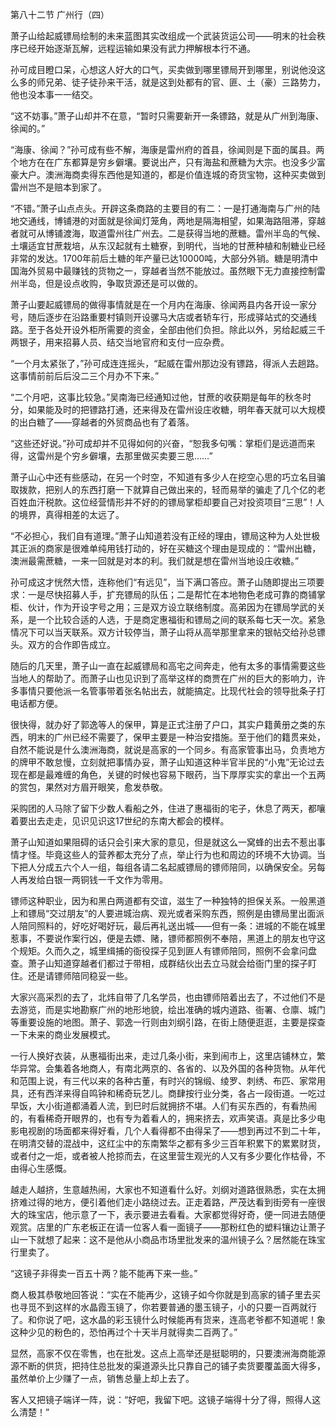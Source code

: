 

第八十二节 广州行（四）

萧子山给起威镖局绘制的未来蓝图其实改组成一个武装货运公司――明末的社会秩序已经开始逐渐瓦解，远程运输如果没有武力押解根本行不通。

孙可成目瞪口呆，心想这人好大的口气，买卖做到哪里镖局开到哪里，别说他没这么多的师兄弟、徒子徒孙来干活，就是这到处都有的官、匪、土（豪）三路势力，他也没本事一一结交。

“这不妨事。”萧子山却并不在意，“暂时只需要新开一条镖路，就是从广州到海康、徐闻的。”

“海康、徐闻？”孙可成有些不解，海康是雷州府的首县，徐闻则是下面的属县。两个地方在在广东都算是穷乡僻壤。要说出产，只有海盐和蔗糖为大宗。也没多少富豪大户。澳洲海商卖得东西他是知道的，都是价值连城的奇货宝物，这种买卖做到雷州岂不是赔本到家了。

“不错。”萧子山点点头。开辟这条商路的主要目的有二：一是打通海南与广州的陆地交通线，博铺港的对面就是徐闻灯笼角，两地是隔海相望，如果海路阻滞，穿越者就可从博铺渡海，取道雷州往广州去。二是获得当地的蔗糖。雷州半岛的气候、土壤适宜甘蔗栽培，从东汉起就有土糖寮，到明代，当地的甘蔗种植和制糖业已经非常的发达。1700年前后土糖的年产量已达10000吨，大部分外销。糖是明清中国海外贸易中最赚钱的货物之一，穿越者当然不能放过。虽然眼下无力直接控制雷州半岛，但是设点收购，争取货源还是可以做的。

萧子山要起威镖局的做得事情就是在一个月内在海康、徐闻两县内各开设一家分号，随后逐步在沿路重要村镇则开设骡马大店或者轿车行，形成驿站式的交通线路。至于各处开设外柜所需要的资金，全部由他们负担。除此以外，另给起威三千两银子，用来招募人员、结交当地官府和支付一应杂费。

“一个月太紧张了，”孙可成连连摇头，“起威在雷州那边没有镖路，得派人去趟路。这事情前前后后没二三个月办不下来。”

“二个月吧，这事比较急。”吴南海已经通知过他，甘蔗的收获期是每年的秋冬时分，如果能及时的把镖路打通，还来得及在雷州设庄收糖，明年春天就可以大规模的出白糖了――穿越者的外贸商品也有了着落。

“这些还好说。”孙可成却并不见得如何的兴奋，“恕我多句嘴：掌柜们是远道而来得，这雷州是个穷乡僻壤，去那里做买卖要三思……”

萧子山心中还有些感动，在另一个时空，不知道有多少人在挖空心思的巧立名目骗取拨款，把别人的东西打磨一下就算自己做出来的，轻而易举的骗走了几个亿的老百姓血汗税款。这位经营情形并不好的的镖局掌柜却要自己对投资项目“三思”！人的境界，真得相差的太远了。

“不必担心，我们自有道理。”萧子山知道若没有正经的理由，镖局这种为人处世极其正派的商家是很难单纯用钱打动的，好在买糖这个理由是现成的：“雷州出糖，澳洲最需蔗糖，一来一回就是对本的利。我们就是想在雷州当地设庄收糖。”

孙可成这才恍然大悟，连称他们“有远见”，当下满口答应。萧子山随即提出三项要求：一是尽快招募人手，扩充镖局的队伍；二是帮忙在本地物色老成可靠的商铺掌柜、伙计，作为开设字号之用；三是双方设立联络制度。高弟因为在镖局学武的关系，是一个比较合适的人选，于是商定惠福街和镖局之间的联系每七天一次。紧急情况下可以当天联系。双方计较停当，萧子山将从高举那里拿来的银帖交给孙总镖头。双方的合作即告成立。

随后的几天里，萧子山一直在起威镖局和高宅之间奔走，他有太多的事情需要这些当地人的帮助了。而萧子山也见识到了高举这样的商贾在广州的巨大的影响力，许多事情只要他派一名管事带着张名帖出去，就能搞定。比现代社会的领导批条子打电话都方便。

很快得，就办好了郭逸等人的保甲，算是正式注册了户口，其实户籍黄册之类的东西，明末的广州已经不需要了，保甲主要是一种治安措施。至于他们的籍贯来处，自然不能说是什么澳洲海商，就说是高家的一个同乡。有高家管事出马，负责地方的牌甲不敢怠慢，立刻就把事情办妥，萧子山知道这种半官半民的“小鬼”无论过去现在都是最难缠的角色，关键的时候也容易下眼药，当下厚厚实实的拿出一个五两的赏包，果然对方眉开眼笑，愈发恭敬。

采购团的人马除了留下少数人看船之外，住进了惠福街的宅子，休息了两天，都嚷着要出去走走，见识见识这17世纪的东南大都会的模样。

萧子山知道如果阻碍的话只会引来大家的意见，但是就这么一窝蜂的出去不惹出事情才怪。毕竟这些人的营养都太充分了点，举止行为也和周边的环境不大协调。当下把人分成五六个人一组，每组各请二名起威镖局的镖师陪同，以确保安全。另每人再发给白银一两铜钱一千文作为零用。

镖师这种职业，因为和黑白两道都有交谊，滋生了一种独特的担保关系。一般黑道上和镖局“交过朋友”的人要进城治病、观光或者采购东西，照例是由镖局里出面派人陪同照料的，好吃好喝好玩，最后再礼送出城――但有一条：进城的不能在城里惹事，不要说作案行凶，便是去嫖、赌，镖师都照例不奉陪，黑道上的朋友也守这个规矩。久而久之，城里缉捕的衙役探子见到匪人有镖师陪同，照例不会拿问盘查。萧子山知道穿越者们都过于带相，成群结伙出去立马就会给衙门里的探子盯住。还是请镖师陪同稳妥一些。

大家兴高采烈的去了，北炜自带了几名学员，也由镖师陪着出去了，不过他们不是去游览，而是实地勘察广州的地形地貌，绘出准确的城内道路、衙署、仓廪、城门等重要设施的地图。萧子、郭逸一行则由刘纲引路，在街上随便逛逛，主要是探查一下未来的商业发展模式。

一行人换好衣装，从惠福街出来，走过几条小街，来到闹市上，这里店铺林立，繁华异常。会集着各地商人，有南北两京的、各省的、以及外国的各种货物。从年代和范围上说，有三代以来的各种古董，有时兴的锦缎、绫罗、刺绣、布匹、家常用具，还有西洋来得自鸣钟和稀奇玩艺儿。商肆按行业分类，各占一段街道。一吃过早饭，大小街道都涌着人流，到巳时后就拥挤不堪。人们有买东西的，有看热闹的，有看稀奇开眼界的，也有专为着看人的，拥来挤去，欢声笑语。真是比多少电影电视剧的场面都来得好看，几个人看得都不由得呆了――想到再过不到二十年，在明清交替的混战中，这红尘中的东南繁华之都有多少三百年积累下的累累财货，或者付之一炬，或者被人抢掠而去，在这里营生观光的人又有多少要化作枯骨，不由得心生感慨。

越走人越挤，生意越热闹，大家也不知道看什么好。刘纲对道路很熟悉，实在太拥挤难过得的地方，便引着他们走小路绕过去。正走着路，严茂达看到街旁有一座很大的珠宝店，他示意了一下，表示要进去看看。大家都觉得好奇，便一同进去随便观赏。店里的广东老板正在请一位客人看一面镜子――那粉红色的塑料镶边让萧子山一下就想了起来：这不是他从小商品市场里批发来的温州镜子么？居然能在珠宝行里卖了。

“这镜子非得卖一百五十两？能不能再下来一些。”

商人极其恭敬地回答说：“实在不能再少，这镜子如今你就是到高家的铺子里去买也寻觅不到这样的水晶霞玉镜了，你若要普通的墨玉镜子，小的只要一百两就行了。和你说了吧，这水晶的彩玉镜什么时候能再有货来，连高老爷都不知道呢！象这种少见的粉色的，恐怕再过个十天半月就得卖二百两了。”

显然，高家不仅在零售，也在批发。这点上高举还是挺聪明的，只要澳洲海商能源源不断的供货，把持住总批发的渠道源头比只靠自己的铺子卖货要覆盖面大得多，虽然单价上少赚了一点，销售总量上却上去了。

客人又把镜子端详一阵，说：“好吧，我留下吧。这镜子端得十分了得，照得人这么清楚！”

